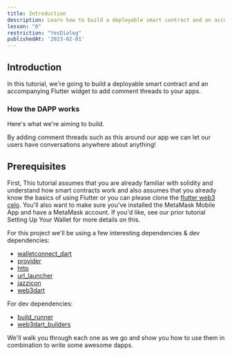 ```yaml
---
title: Introduction
description: Learn how to build a deployable smart contract and an accompanying Flutter widget to add comment threads to your apps.
lesson: "0"
restriction: "YesDialog"
publishedAt: '2023-02-01'
---
```



## Introduction

In this tutorial, we're going to build a deployable smart contract and an accompanying Flutter widget to add comment threads to your apps.

### How the DAPP works

Here's what we're aiming to build.

By adding comment threads such as this around our app we can let our users have conversations anywhere about anything!

## Prerequisites

First, This tutorial assumes that you are already familiar with solidity and understand how smart contracts work and also assumes that you already know the basics of using Flutter or you can please clone the [flutter web3 celo](https://github.com/Mujhtech/flutter-web3-celo). You'll also want to make sure you've installed the MetaMask Mobile App and have a MetaMask account. If you'd like, see our prior tutorial Setting Up Your Wallet for more details on this.

For this project we'll be using a few interesting dependencies & dev dependencies:

- [walletconnect_dart](https://pub.dev/packages/walletconnect_dart/example)
- [provider](https://pub.dev/packages/provider/example)
- [http](https://pub.dev/packages/http/example)
- [url_launcher](https://pub.dev/packages/url_launcher/example)
- [jazzicon](https://pub.dev/packages/jazzicon/example)
- [web3dart](https://pub.dev/packages/web3dart/example)

For dev dependencies:

- [build_runner](https://pub.dev/packages/build_runner)
- [web3dart_builders](https://pub.dev/packages/web3dart_builders)

We'll walk you through each one as we go and show you how to use them in combination to write some awesome dapps.